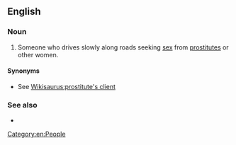 ==English==

===Noun===
{{en-noun}}

# {{lb|en|British}} Someone who drives slowly along roads seeking [[sex]] from [[prostitute]]s or other women.

====Synonyms====
* See [[Wikisaurus:prostitute's client]]

===See also===
* {{l|en|kerb crawling}}

[[Category:en:People]]